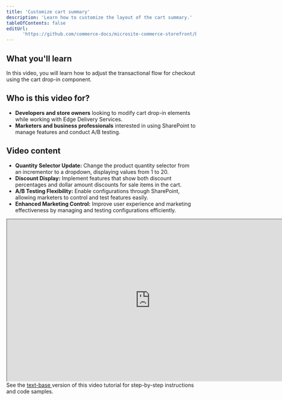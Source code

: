 ```yaml
---
title: 'Customize cart summary'
description: 'Learn how to customize the layout of the cart summary.'
tableOfContents: false
editUrl:
      'https://github.com/commerce-docs/microsite-commerce-storefront/blob/api-playground/src/pages/videos/customize-cart.astro'
---
```



  <h2>What you'll learn</h2>

  <p>
    In this video, you will learn how to adjust the transactional flow for checkout using the cart
    drop-in component.
  </p>

  <h2>Who is this video for?</h2>

  <ul>
    <li>
      <strong>Developers and store owners</strong> looking to modify cart drop-in elements while working
      with Edge Delivery Services.
    </li>
    <li>
      <strong>Marketers and business professionals</strong> interested in using SharePoint to manage
      features and conduct A/B testing.
    </li>
  </ul>

  <h2>Video content</h2>

  <ul>
    <li>
      <strong>Quantity Selector Update:</strong> Change the product quantity selector from an incrementor
      to a dropdown, displaying values from 1 to 20.
    </li>
    <li>
      <strong>Discount Display:</strong> Implement features that show both discount percentages and dollar
      amount discounts for sale items in the cart.
    </li>
    <li>
      <strong>A/B Testing Flexibility:</strong> Enable configurations through SharePoint, allowing marketers
      to control and test features easily.
    </li>
    <li>
      <strong>Enhanced Marketing Control:</strong> Improve user experience and marketing effectiveness
      by managing and testing configurations efficiently.
    </li>
  </ul>

  <div>
    <iframe
      width="760"
      height="430"
      src="https://video.tv.adobe.com/v/3442351?learn=on"
      allow="accelerometer; autoplay; clipboard-write; encrypted-media; gyroscope; picture-in-picture"
      allowfullscreen></iframe>
  </div>

  <div style="max-width: 760px;">
    <Aside type="note" title="Looking for the documentation?">
      See the <a
        href="https://experienceleague.adobe.com/developer/commerce/storefront/dropins/cart/tutorials/configure-cart-summary/"> text-base
        </a>version of this video tutorial for step-by-step instructions and code samples.
    </Aside>
  </div>
